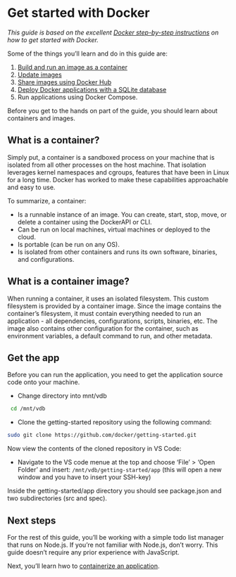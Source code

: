 # Get started with Docker

*This guide is based on the excellent [Docker step-by-step instructions](https://docs.docker.com/get-started/) on how to get started with Docker.* 

Some of the things you’ll learn and do in this guide are:

1. [Build and run an image as a container](docker-start-containerize.qmd)
2. [Update images](docker-start-update.qmd)
3. [Share images using Docker Hub](docker-start-share.qmd)
4. [Deploy Docker applications with a SQLite database](docker-start-persist.qmd)
5. Run applications using Docker Compose.

Before you get to the hands on part of the guide, you should learn about containers and images.

## What is a container?

Simply put, a container is a sandboxed process on your machine that is isolated from all other processes on the host machine. That isolation leverages kernel namespaces and cgroups, features that have been in Linux for a long time. Docker has worked to make these capabilities approachable and easy to use. 

To summarize, a container:

- Is a runnable instance of an image. You can create, start, stop, move, or delete a container using the DockerAPI or CLI.
- Can be run on local machines, virtual machines or deployed to the cloud.
- Is portable (can be run on any OS).
- Is isolated from other containers and runs its own software, binaries, and configurations.

## What is a container image?

When running a container, it uses an isolated filesystem. This custom filesystem is provided by a container image. Since the image contains the container’s filesystem, it must contain everything needed to run an application - all dependencies, configurations, scripts, binaries, etc. The image also contains other configuration for the container, such as environment variables, a default command to run, and other metadata.


## Get the app

Before you can run the application, you need to get the application source code onto your machine.

- Change directory into mnt/vdb

```bash
 cd /mnt/vdb
```

- Clone the getting-started repository using the following command:

```bash
sudo git clone https://github.com/docker/getting-started.git
```

Now view the contents of the cloned repository in VS Code:

- Navigate to the VS code menue at the top and choose 'File' > 'Open Folder' and insert: `/mnt/vdb/getting-started/app` (this will open a new window and you have to insert your SSH-key) 

Inside the getting-started/app directory you should see package.json and two subdirectories (src and spec).


## Next steps

For the rest of this guide, you’ll be working with a simple todo list manager that runs on Node.js. If you’re not familiar with Node.js, don’t worry. This guide doesn’t require any prior experience with JavaScript.

Next, you'll learn hwo to [containerize an application](docker-start-containerize.qmd).